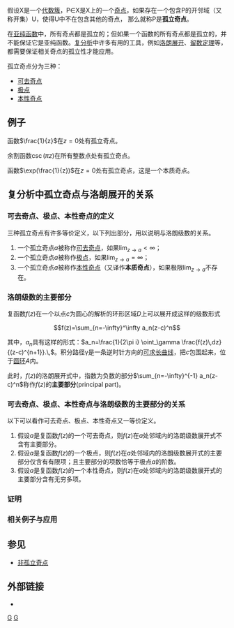 {{NoteTA
|G1 = Math
}}
{{Complex analysis sidebar}}
假设X是一个[[代数簇|代数簇]]，P∈X是X上的一个[[奇点|奇点]]，如果存在一个包含P的开邻域（又称开集）U，使得U中不在包含其他的奇点， 那么就称P是'''孤立奇点'''。

在[[亚纯函数|亚纯函数]]中，所有奇点都是孤立的；但如果一个函数的所有奇点都是孤立的，并不能保证它是亚纯函数。[[复分析|复分析]]中许多有用的工具，例如[[洛朗展开|洛朗展开]]、[[留数定理|留数定理]]等，都需要保证相关奇点的孤立性才能应用。

孤立奇点分为三种：
* [[可去奇点|可去奇点]]
* [[极点_(复分析)|极点]]
* [[本性奇点|本性奇点]]

==例子==
函数<math>\frac{1}{z}</math>在<math>z=0</math>处有孤立奇点。

余割函数<math>\csc(\pi z)</math>在所有整数点处有孤立奇点。

函数<math>\exp(\frac{1}{z})</math>在<math>z=0</math>处有孤立奇点，这是一个本质奇点。

==复分析中孤立奇点与洛朗展开的关系==
=== 可去奇点、极点、本性奇点的定义 ===
三种孤立奇点有许多等价定义，以下列出部分，用以说明与洛朗级数的关系。

#一个孤立奇点<math>a</math>被称作[[可去奇点|可去奇点]]，如果<math>\lim_{z\rightarrow a} < \infty</math>；
#一个孤立奇点<math>a</math>被称作[[极点_(复分析)|极点]]，如果<math>\lim_{z\rightarrow a} = \infty</math>；
#一个孤立奇点<math>a</math>被称作[[本性奇点|本性奇点]]（又译作'''本质奇点'''），如果极限<math>\lim_{z\rightarrow a}</math>不存在。

===洛朗级数的主要部分===
复函数<math>f(z)</math>在一个以点<math>c</math>为圆心的解析的环形区域<math>D</math>上可以展开成这样的级数形式

:<math>f(z)=\sum_{n=-\infty}^\infty a_n(z-c)^n</math>

其中，<math>a_n</math>具有这样的形式：<math>a_n=\frac{1}{2\pi i} \oint_\gamma \frac{f(z)\,dz}{(z-c)^{n+1}}.\,</math>。积分路径γ是一条逆时针方向的[[可求长曲线|可求长曲线]]，把''c''包围起来，位于[[圆环|圆环]]''A''内。

此时，<math>f(z)</math>的洛朗展开式中，指数为负数的部分<math>\sum_{n=-\infty}^{-1} a_n(z-c)^n</math>称作<math>f(z)</math>的'''主要部分'''(principal part)。

===可去奇点、极点、本性奇点与洛朗级数的主要部分的关系===
以下可以看作可去奇点、极点、本性奇点又一等价定义。
#假设<math>a</math>是复函数<math>f(z)</math>的一个可去奇点，则<math>f(z)</math>在<math>a</math>处邻域内的洛朗级数展开式不含有主要部分。
#假设<math>a</math>是复函数<math>f(z)</math>的一个极点，则<math>f(z)</math>在<math>a</math>处邻域内的洛朗级数展开式的主要部分仅含有有限项；且主要部分的项数恰等于极点<math>a</math>的阶数。
#假设<math>a</math>是复函数<math>f(z)</math>的一个本性奇点，则<math>f(z)</math>在<math>a</math>处邻域内的洛朗级数展开式的主要部分含有无穷多项。

===证明===
===相关例子与应用===

==参见==
* [[非孤立奇点|非孤立奇点]]

==外部链接==
* {{MathWorld | urlname= Singularity | title= Singularity}}

[[Category:代数几何|G]]
[[Category:复分析|G]]